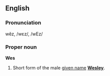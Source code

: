 ==English==
===Pronunciation===
wĕz, /wɛz/, /wEz/

===Proper noun===
'''Wes'''

#Short form of the male [[given name]] '''[[Wesley]]'''.